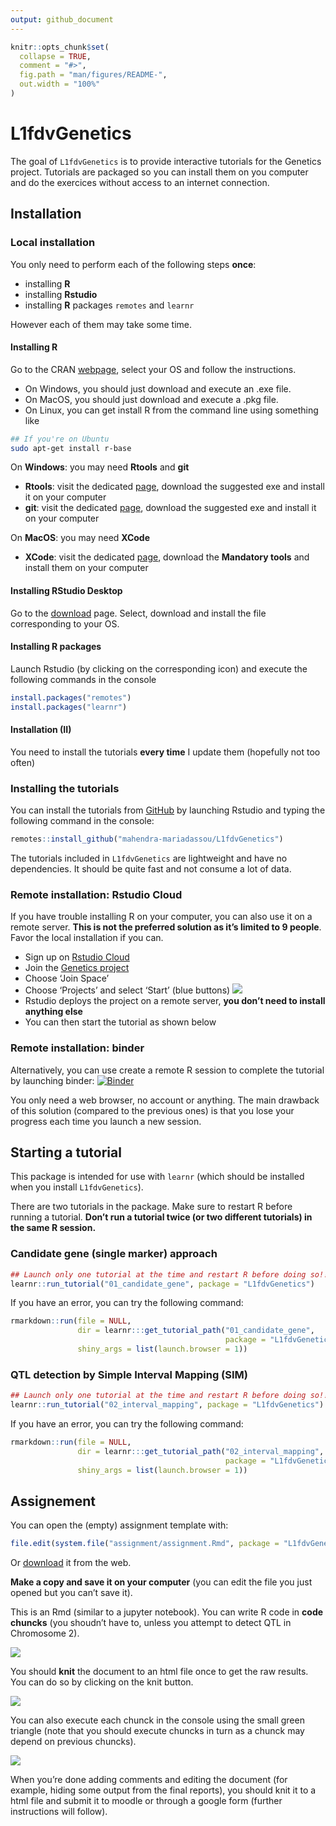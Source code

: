 ```yaml
---
output: github_document
---
```


<!-- README.md is generated from README.Rmd. Please edit that file -->

```r
knitr::opts_chunk$set(
  collapse = TRUE,
  comment = "#>",
  fig.path = "man/figures/README-",
  out.width = "100%"
)
```

# L1fdvGenetics

<!-- badges: start -->
<!-- badges: end -->

The goal of `L1fdvGenetics` is to provide interactive tutorials for the Genetics project. Tutorials are packaged so you can install them on you computer and do the exercices without access to an internet connection. 

## Installation

### Local installation

You only need to perform each of the following steps **once**:

- installing **R** 
- installing **Rstudio**
- installing **R** packages `remotes` and `learnr`

However each of them may take some time. 

#### Installing R

Go to the CRAN [webpage](https://cran.r-project.org/), select your OS and follow the instructions. 

- On Windows, you should just download and execute an .exe file. 
- On MacOS, you should just download and execute a .pkg file. 
- On Linux, you can get install R from the command line using something like

```bash
## If you're on Ubuntu
sudo apt-get install r-base
```

On **Windows**: you may need **Rtools** and **git** 

- **Rtools**: visit the dedicated [page](https://cran.r-project.org/bin/windows/Rtools/), download the suggested exe and install it on your computer
- **git**: visit the dedicated [page](https://git-scm.com/download/win), download the suggested exe and install it on your computer


On **MacOS**: you may need **XCode** 

- **XCode**: visit the dedicated [page](https://mac.r-project.org/tools/), download the **Mandatory tools** and install them on your computer

#### Installing RStudio Desktop

Go to the [download](https://rstudio.com/products/rstudio/download/#download) page. Select, download and install the file corresponding to your OS. 

#### Installing R packages

Launch Rstudio (by clicking on the corresponding icon) and execute the following commands in the console
```r
install.packages("remotes") 
install.packages("learnr") 
```

#### Installation (II)

You need to install the tutorials **every time** I update them (hopefully not too often)

### Installing the tutorials

You can install the tutorials from [GitHub](https://github.com/) by launching Rstudio and typing the following command in the console:

```r
remotes::install_github("mahendra-mariadassou/L1fdvGenetics")
```

The tutorials included in `L1fdvGenetics` are lightweight and have no dependencies. It should be quite fast and not consume a lot of data. 

### Remote installation: Rstudio Cloud

If you have trouble installing R on your computer, you can also use it on a remote server. **This is not the preferred solution as it's limited to 9 people**. Favor the local installation if you can. 

- Sign up on [Rstudio Cloud](https://rstudio.cloud/)
- Join the [Genetics project](https://rstudio.cloud/spaces/71850/join?access_code=Ojh4cBY8MsdNd44weVIZ6u5txVALu8l8wLriT99k)
- Choose 'Join Space'
- Choose 'Projects' and select 'Start' (blue buttons)
![](inst/images/login_screen.png)
- Rstudio deploys the project on a remote server, **you don't need to install anything else**
- You can then start the tutorial as shown below

### Remote installation: binder

Alternatively, you can use create a remote R session to complete the tutorial by launching binder:  [![Binder](https://mybinder.org/badge_logo.svg)](https://mybinder.org/v2/gh/mahendra-mariadassou/L1fdvGenetics/master?urlpath=rstudio)

You only need a web browser, no account or anything. The main drawback of this solution (compared to the previous ones) is that you lose your progress each time you launch a new session. 

## Starting a tutorial

This package is intended for use with `learnr` (which should be installed when you install `L1fdvGenetics`). 

There are two tutorials in the package. Make sure to restart R before running a tutorial. **Don't run a tutorial twice (or two different tutorials) in the same R session.**

### Candidate gene (single marker) approach

```r
## Launch only one tutorial at the time and restart R before doing so!!
learnr::run_tutorial("01_candidate_gene", package = "L1fdvGenetics")
```

If you have an error, you can try the following command:
```r
rmarkdown::run(file = NULL, 
               dir = learnr:::get_tutorial_path("01_candidate_gene",  
                                                package = "L1fdvGenetics"), 
               shiny_args = list(launch.browser = 1))
```

### QTL detection by Simple Interval Mapping (SIM)

```r
## Launch only one tutorial at the time and restart R before doing so!!
learnr::run_tutorial("02_interval_mapping", package = "L1fdvGenetics")
```

If you have an error, you can try the following command:

```r
rmarkdown::run(file = NULL, 
               dir = learnr:::get_tutorial_path("02_interval_mapping",  
                                                package = "L1fdvGenetics"), 
               shiny_args = list(launch.browser = 1))
```



## Assignement 

You can open the (empty) assignment template with:
```r
file.edit(system.file("assignment/assignment.Rmd", package = "L1fdvGenetics"))
```

Or [download](https://raw.githubusercontent.com/mahendra-mariadassou/L1fdvGenetics/master/inst/assignment/assignment.Rmd) it from the web. 

**Make a copy and save it on your computer** (you can edit the file you just opened but you can't save it). 

This is an Rmd (similar to a jupyter notebook). You can write R code in **code chuncks** (you shoudn't have to, unless you attempt to detect QTL in Chromosome 2). 

![](inst/images/chunk-parts.png)

You should **knit** the document to an html file once to get the raw results. You can do so by clicking on the knit button. 

![](inst/images/knit_button.png)

You can also execute each chunck in the console using the small green triangle (note that you should execute chuncks in turn as a chunck may depend on previous chuncks). 

![](inst/images/run_code.png)

When you're done adding comments and editing the document (for example, hiding some output from the final reports), you should knit it to a html file and submit it to moodle or through a google form (further instructions will follow). 
